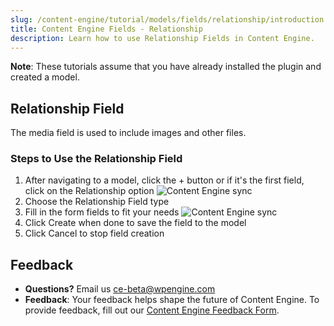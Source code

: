 ```yaml
---
slug: /content-engine/tutorial/models/fields/relationship/introduction
title: Content Engine Fields - Relationship
description: Learn how to use Relationship Fields in Content Engine.
---
```


**Note**: These tutorials assume that you have already installed the plugin and created a model.

## Relationship Field

The media field is used to include images and other files.

### Steps to Use the Relationship Field

1. After navigating to a model, click the + button or if it's the first field, click on the Relationship option
![Content Engine sync](../../../../images/Screen_Shot_2021-09-01_at_12.17.53_PM.png)
2. Choose the Relationship Field type
3. Fill in the form fields to fit your needs
![Content Engine sync](../../../../images/Screen_Shot_2021-09-01_at_12.18.18_PM.png)
4. Click Create when done to save the field to the model
5. Click Cancel to stop field creation

## Feedback

- **Questions?** Email us ce-beta@wpengine.com
- **Feedback**: Your feedback helps shape the future of Content Engine. To provide feedback, fill out our [Content Engine Feedback Form](https://docs.google.com/forms/d/e/1FAIpQLSecvuZ_EMiTIOlTSwcW1JnPQcFbAcCOwGlhURkzBI8Ps9vFzA/viewform).
